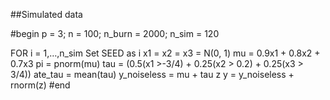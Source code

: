 ##Simulated data

#begin
p = 3; n = 100; n_burn = 2000; n_sim = 120

FOR i = 1,...,n_sim
  Set SEED as i
  x1 = x2 = x3 = N(0, 1)
  mu = 0.9x1 + 0.8x2 + 0.7x3
  pi = pnorm(mu)
  tau = (0.5(x1 >-3/4) + 0.25(x2 > 0.2) + 0.25(x3 > 3/4))
  ate_tau = mean(tau)
  y_noiseless = mu + tau z
  y = y_noiseless + rnorm(z)
#end  


